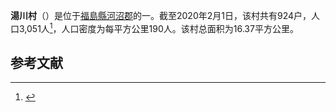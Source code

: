 {{日本町村|
自治體名=湯川|
町村=村|
圖像=[[File:Shojoji_Yakushi_Hall.jpg|240px]]|
圖像說明=[[會津五藥師|會津五藥師]]之中央藥師[[勝常寺|勝常寺]]（[[會津三十三觀音|會津三十三觀音]]第10號）|
町村章=|
日文原名=湯川村|
平假名=ゆがわむら|
羅馬字拼音=Yugawa-mura|
都道府縣=福島縣|
支廳=|
郡=河沼郡|
編號=07422-5|
面積=16.36|
邊界未定=|
人口=3,691|
統計時間=2007年6月30日|
自治體=[[會津若松市|會津若松市]]、[[喜多方市|喜多方市]]<br />[[会津坂下町|会津坂下町]]|
樹=|
花=|
鳥=|
其他象徵物=|
其他象徵=|
郵遞區號=969-3593|
所在地=河沼郡湯川村大字笈川字長瀞甲875番地5|
電話號碼=241-27-8800|
外部連結=http://www.vill.yugawa.fukushima.jp/|
經度=|
緯度=|
地圖=|
註記=
}}
'''湯川村'''（{{jpn|j=湯川村|hg=ゆがわむら|rm=Yugawa mura|f=y}}）是位于[[福島縣|福島縣]][[河沼郡|河沼郡]]的一{{link-en|村}}。截至2020年2月1日，该村共有924户，人口3,051人<ref>{{Cite web |url=http://www.vill.yugawa.fukushima.jp/ |title=Yugawa village official statistics |access-date=2008-01-01 |archive-date=2021-01-27 |archive-url=https://web.archive.org/web/20210127000336/http://www.vill.yugawa.fukushima.jp/ |dead-url=no }}</ref>，人口密度为每平方公里190人。该村总面积为16.37平方公里。

==参考文献==
{{reflist}}

{{福島縣}}
{{Authority control}}
{{日本地理小作品}}